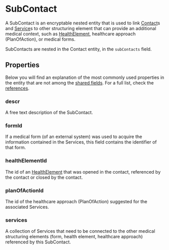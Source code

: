 # SubContact

A SubContact is an encryptable nested entity that is used to link [Contact](/explanations/data-model/contact)s and
[Service](/explanations/data-model/service)s to other structuring element that can provide an additional medical
context, such as [HealthElement](/explanations/data-model/healthelement), healthcare approach (PlanOfAction), or
medical forms.

SubContacts are nested in the Contact entity, in the `subContacts` field.

## Properties

Below you will find an explanation of the most commonly used properties in the entity that are not among the
[shared fields](/explanations/data-model/#shared-fields). For a full list, check the [references](TODO).

### descr
A free text description of the SubContact.

### formId
If a medical form (of an external system) was used to acquire the information contained in the Services, this field
contains the identifier of that form.

### healthElementId
The id of an [HealthElement](/explanations/data-model/healthelement) that was opened in the contact, referenced by
the contact or closed by the contact.

### planOfActionId
The id of the healthcare approach (PlanOfAction) suggested for the associated Services.

### services
A collection of Services that need to be connected to the other medical structuring elements (form, health element, healthcare 
approach) referenced by this SubContact.